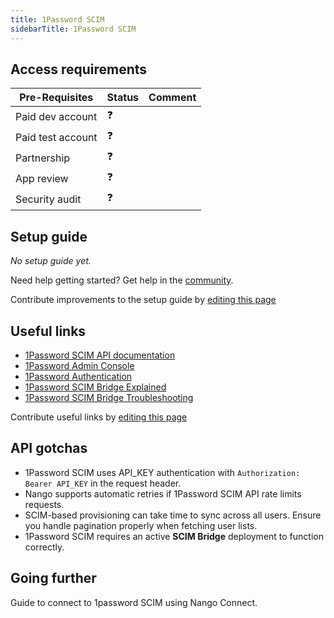 ```yaml
---
title: 1Password SCIM
sidebarTitle: 1Password SCIM
---
```



<Overview />
<PreBuiltTooling />
<PreBuiltUseCases />

## Access requirements
| Pre-Requisites | Status | Comment |
| - | - | - |
| Paid dev account | ❓ |  |
| Paid test account | ❓ |  |
| Partnership | ❓ | |
| App review | ❓ |  |
| Security audit | ❓ | |

## Setup guide

_No setup guide yet._

<Tip>Need help getting started? Get help in the [community](https://nango.dev/slack).</Tip>

<Note>Contribute improvements to the setup guide by [editing this page](https://github.com/nangohq/nango/tree/master/docs-v2/integrations/all/1password.mdx)</Note>

## Useful links

- [1Password SCIM API documentation](https://support.1password.com/scim/)
- [1Password Admin Console](https://my.1password.com)
- [1Password Authentication](https://support.1password.com/scim/)
- [1Password SCIM Bridge Explained](https://blog.1password.com/1password-scim-bridge-explained/)
- [1Password SCIM Bridge Troubleshooting](https://support.1password.com/scim-troubleshooting/)


<Note>Contribute useful links by [editing this page](https://github.com/nangohq/nango/tree/master/docs-v2/integrations/all/1password-scim.mdx)</Note>

## API gotchas

- 1Password SCIM uses API_KEY authentication with `Authorization: Bearer API_KEY` in the request header.
- Nango supports automatic retries if 1Password SCIM API rate limits requests.
- SCIM-based provisioning can take time to sync across all users. Ensure you handle pagination properly when fetching user lists.
- 1Password SCIM requires an active **SCIM Bridge** deployment to function correctly.


## Going further

<Card title="Connect to 1password SCIM" icon="link" href="/integrations/all/1password-scim/connect" horizontal>
  Guide to connect to 1password SCIM using Nango Connect.
</Card>